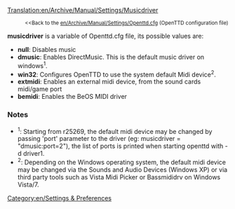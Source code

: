 [[Translation:en/Archive/Manual/Settings/Musicdriver]]

:<small><<Back to the [[en/Archive/Manual/Settings/Openttd.cfg]] (OpenTTD configuration file)</small>

'''musicdriver''' is a variable of Openttd.cfg file, its possible values are:

* '''null''': Disables music
* '''dmusic''': Enables DirectMusic. This is the default music driver on windows<sup>1</sup>.
* '''win32''': Configures OpenTTD to use the system default Midi device<sup>2</sup>. 
* '''extmidi''': Enables an external midi device, from the sound cards midi/game port
* '''bemidi''': Enables the BeOS MIDI driver


=== Notes ===
*<sup>1</sup>: Starting from r25269, the default midi device may be changed by passing 'port' parameter to the driver (eg: musicdriver = "dmusic:port=2"), the list of ports is printed when starting openttd with -d driver1.
*<sup>2</sup>: Depending on the Windows operating system, the default midi device may be changed via the Sounds and Audio Devices (Windows XP) or via third party tools such as Vista Midi Picker or Bassmididrv on Windows Vista/7.

[[Category:en/Settings & Preferences]]